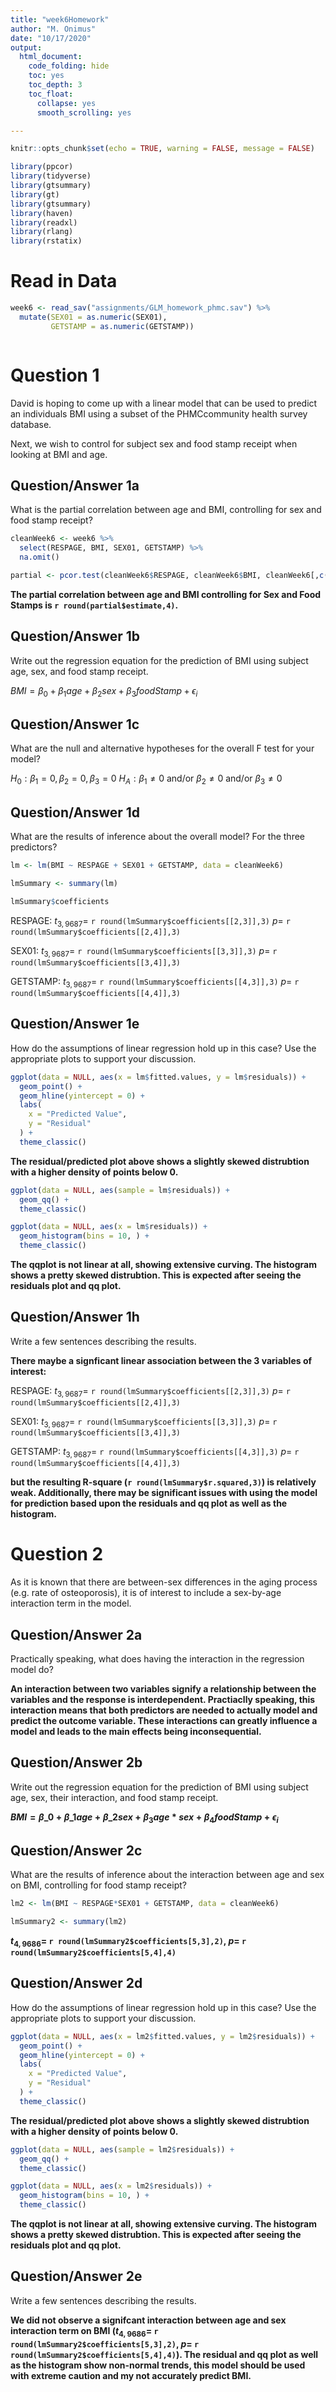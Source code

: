 ```yaml
---
title: "week6Homework"
author: "M. Onimus"
date: "10/17/2020"
output:
  html_document:
    code_folding: hide
    toc: yes
    toc_depth: 3
    toc_float:
      collapse: yes
      smooth_scrolling: yes

---
```


```r
knitr::opts_chunk$set(echo = TRUE, warning = FALSE, message = FALSE)
```

```r
library(ppcor)
library(tidyverse)
library(gtsummary)
library(gt)
library(gtsummary)
library(haven)
library(readxl)
library(rlang)
library(rstatix)
```

# Read in Data

```r

week6 <- read_sav("assignments/GLM_homework_phmc.sav") %>% 
  mutate(SEX01 = as.numeric(SEX01),
         GETSTAMP = as.numeric(GETSTAMP))



```

# Question 1

David is hoping to come up with a linear model that can be used to predict an individuals BMI using a subset of the PHMCcommunity health survey database. 

Next, we wish to control for subject sex and food stamp receipt when looking at BMI and age.

## Question/Answer 1a

What is the partial correlation between age and BMI, controlling for sex and food stamp receipt?

```r

cleanWeek6 <- week6 %>% 
  select(RESPAGE, BMI, SEX01, GETSTAMP) %>% 
  na.omit()

partial <- pcor.test(cleanWeek6$RESPAGE, cleanWeek6$BMI, cleanWeek6[,c('SEX01', 'GETSTAMP')])


```

**The partial correlation between age and BMI controlling for Sex and Food Stamps is `r round(partial$estimate,4)`.**

## Question/Answer 1b

Write out the regression equation for the prediction of BMI using subject age, sex, and food stamp receipt. 

$BMI = \beta_0 + \beta_1age + \beta_2sex + \beta_3foodStamp + \epsilon_i$

## Question/Answer 1c

What are the null and alternative hypotheses for the overall F test for your model?

$H_0:\beta_1 = 0, \beta_2 = 0, \beta_3 = 0$ 
$H_A:\beta_1 \neq 0$ and/or $\beta_2 \neq 0$ and/or $\beta_3 \neq 0$

## Question/Answer 1d

What are the results of inference about the overall model? For the three predictors?

```r

lm <- lm(BMI ~ RESPAGE + SEX01 + GETSTAMP, data = cleanWeek6)

lmSummary <- summary(lm)

lmSummary$coefficients

```

RESPAGE: $t_{3,9687}=$ `r round(lmSummary$coefficients[[2,3]],3)` $p=$ `r round(lmSummary$coefficients[[2,4]],3)` 

SEX01: $t_{3,9687}=$ `r round(lmSummary$coefficients[[3,3]],3)` $p=$ `r round(lmSummary$coefficients[[3,4]],3)` 

GETSTAMP: $t_{3,9687}=$ `r round(lmSummary$coefficients[[4,3]],3)` $p=$ `r round(lmSummary$coefficients[[4,4]],3)` 


## Question/Answer 1e

How do the assumptions of linear regression hold up in this case? Use the appropriate plots to support your discussion.

```r
ggplot(data = NULL, aes(x = lm$fitted.values, y = lm$residuals)) +
  geom_point() +
  geom_hline(yintercept = 0) +
  labs(
    x = "Predicted Value",
    y = "Residual"
  ) +
  theme_classic()


```

**The residual/predicted plot above shows a slightly skewed distrubtion with a higher density of points below 0.**

```r

ggplot(data = NULL, aes(sample = lm$residuals)) +
  geom_qq() +
  theme_classic()

ggplot(data = NULL, aes(x = lm$residuals)) +
  geom_histogram(bins = 10, ) +
  theme_classic()


```

**The qqplot is not linear at all, showing extensive curving.  The histogram shows a pretty skewed distrubtion.  This is expected after seeing the residuals plot and qq plot.**

## Question/Answer 1h

Write a few sentences describing the results.

**There maybe a signficant linear association between the 3 variables of interest: **

RESPAGE: $t_{3,9687}=$ `r round(lmSummary$coefficients[[2,3]],3)` $p=$ `r round(lmSummary$coefficients[[2,4]],3)` 

SEX01: $t_{3,9687}=$ `r round(lmSummary$coefficients[[3,3]],3)` $p=$ `r round(lmSummary$coefficients[[3,4]],3)` 

GETSTAMP: $t_{3,9687}=$ `r round(lmSummary$coefficients[[4,3]],3)` $p=$ `r round(lmSummary$coefficients[[4,4]],3)` 

**but the resulting R-square (`r round(lmSummary$r.squared,3)`) is relatively weak.  Additionally, there may be significant issues with using the model for prediction based upon the residuals and qq plot as well as the histogram.**


# Question 2

As it is known that there are between-sex differences in the aging process (e.g. rate of osteoporosis), it is of interest to include a sex-by-age interaction term in the model.

## Question/Answer 2a

Practically speaking, what does having the interaction in the regression model do?

**An interaction between two variables signify a relationship between the variables and the response is interdependent.  Practiaclly speaking, this interaction means that both predictors are needed to actually model and predict the outcome variable.  These interactions can greatly influence a model and leads to the main effects being inconsequential.**


## Question/Answer 2b

Write out the regression equation for the prediction of BMI using subject age, sex, their interaction, and food stamp receipt.

**$BMI = \beta\_0 + \beta\_1age + \beta\_2sex  + \beta_3age*sex + \beta_4foodStamp + \epsilon_i$**

## Question/Answer 2c

What are the results of inference about the interaction between age and sex on BMI, controlling for food stamp receipt?


```r

lm2 <- lm(BMI ~ RESPAGE*SEX01 + GETSTAMP, data = cleanWeek6)

lmSummary2 <- summary(lm2)

```

**$t_{4,9686}=$ `r round(lmSummary2$coefficients[5,3],2)`, $p=$ `r round(lmSummary2$coefficients[5,4],4)`**


## Question/Answer 2d

How do the assumptions of linear regression hold up in this case? Use the appropriate plots to support your discussion.

```r
ggplot(data = NULL, aes(x = lm2$fitted.values, y = lm2$residuals)) +
  geom_point() +
  geom_hline(yintercept = 0) +
  labs(
    x = "Predicted Value",
    y = "Residual"
  ) +
  theme_classic()


```

**The residual/predicted plot above shows a slightly skewed distrubtion with a higher density of points below 0.**

```r

ggplot(data = NULL, aes(sample = lm2$residuals)) +
  geom_qq() +
  theme_classic()

ggplot(data = NULL, aes(x = lm2$residuals)) +
  geom_histogram(bins = 10, ) +
  theme_classic()


```

**The qqplot is not linear at all, showing extensive curving.  The histogram shows a pretty skewed distrubtion.  This is expected after seeing the residuals plot and qq plot.**

## Question/Answer 2e

Write a few sentences describing the results.

**We did not observe a signifcant interaction between age and sex interaction term on BMI ($t_{4,9686}=$ `r round(lmSummary2$coefficients[5,3],2)`, $p=$ `r round(lmSummary2$coefficients[5,4],4)`).  The residual and qq plot as well as the histogram show non-normal trends, this model should be used with extreme caution and my not accurately predict BMI.**


